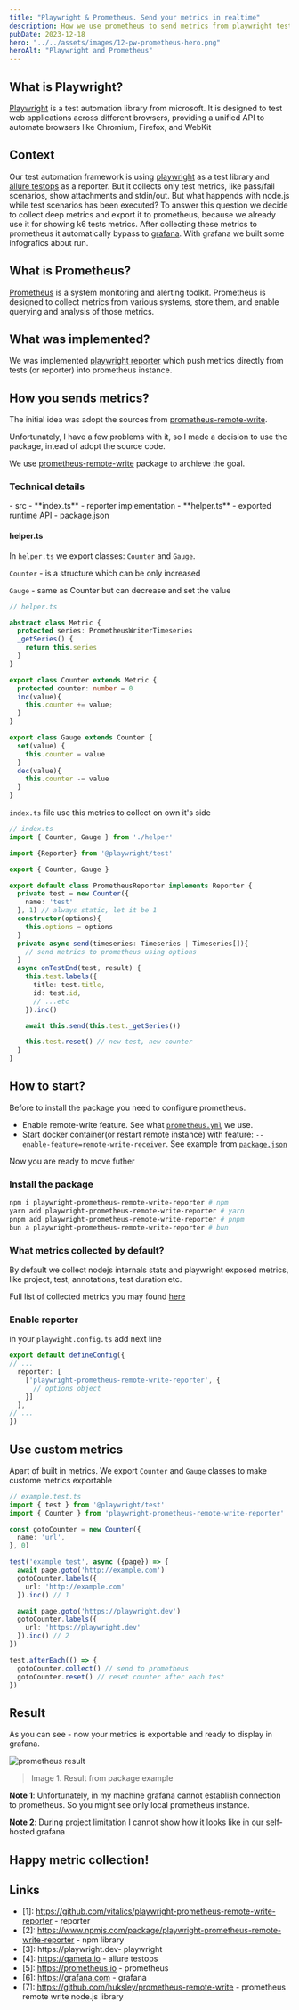 ```yaml
---
title: "Playwright & Prometheus. Send your metrics in realtime"
description: How we use prometheus to send metrics from playwright tests
pubDate: 2023-12-18
hero: "../../assets/images/12-pw-prometheus-hero.png"
heroAlt: "Playwright and Prometheus"
---
```



## What is Playwright?

[Playwright](https://playwright.dev) is a test automation library from microsoft.
It is designed to test web applications across different browsers, providing a unified API to automate browsers like Chromium, Firefox, and WebKit

## Context

Our test automation framework is using [playwright](https://playwright.dev/docs/intro) as a test library and [allure testops](https://qameta.io/) as a reporter. But it collects only test metrics, like pass/fail scenarios, show attachments and stdin/out. But what happends with node.js while test scenarios has been executed? To answer this question we decide to collect deep metrics and export it to prometheus, because we already use it for showing k6 tests metrics. After collecting these metrics to prometheus it automatically bypass to [grafana](https://grafana.com/). With grafana we built some infografics about run.

## What is Prometheus?

[Prometheus](https://prometheus.io/) is a system monitoring and alerting toolkit. Prometheus is designed to collect metrics from various systems, store them, and enable querying and analysis of those metrics.

## What was implemented?

We was implemented [playwright reporter](https://github.com/vitalics/playwright-prometheus-remote-write-reporter) which push metrics directly from tests (or reporter) into prometheus instance.

## How you sends metrics?

The initial idea was adopt the sources from [prometheus-remote-write](https://github.com/huksley/prometheus-remote-write).

Unfortunately, I have a few problems with it, so I made a decision to use the package, intead of adopt the source code.

We use [prometheus-remote-write](https://github.com/huksley/prometheus-remote-write) package to archieve the goal.

### Technical details

<FileTree title="Project Structure">
- src
  - **index.ts** - reporter implementation
  - **helper.ts** - exported runtime API
- package.json
</FileTree>

#### helper.ts

In `helper.ts` we export classes: `Counter` and `Gauge`.

`Counter` - is a structure which can be only increased

`Gauge` - same as Counter but can decrease and set the value

``` ts
// helper.ts

abstract class Metric {
  protected series: PrometheusWriterTimeseries
  _getSeries() {
    return this.series
  }
}

export class Counter extends Metric {
  protected counter: number = 0
  inc(value){
    this.counter += value;
  }
}

export class Gauge extends Counter {
  set(value) {
    this.counter = value
  }
  dec(value){
    this.counter -= value
  }
}
```

`index.ts` file use this metrics to collect on own it's side

``` ts
// index.ts
import { Counter, Gauge } from './helper'

import {Reporter} from '@playwright/test'

export { Counter, Gauge }

export default class PrometheusReporter implements Reporter {
  private test = new Counter({
    name: 'test'
  }, 1) // always static, let it be 1
  constructor(options){
    this.options = options
  }
  private async send(timeseries: Timeseries | Timeseries[]){
    // send metrics to prometheus using options
  }
  async onTestEnd(test, result) {
    this.test.labels({
      title: test.title,
      id: test.id,
      // ...etc
    }).inc()

    await this.send(this.test._getSeries())

    this.test.reset() // new test, new counter
  }
}

```

## How to start?

Before to install the package you need to configure prometheus.

- Enable remote-write feature. See what [`prometheus.yml`](https://github.com/vitalics/playwright-prometheus-remote-write-reporter/blob/main/example/prometheus.yml) we use.
- Start docker container(or restart remote instance) with feature: `--enable-feature=remote-write-receiver`. See example from [`package.json`](https://github.com/vitalics/playwright-prometheus-remote-write-reporter/blob/main/example/package.json#L16)

Now you are ready to move futher

### Install the package

```sh
npm i playwright-prometheus-remote-write-reporter # npm
yarn add playwright-prometheus-remote-write-reporter # yarn
pnpm add playwright-prometheus-remote-write-reporter # pnpm
bun a playwright-prometheus-remote-write-reporter # bun
```

### What metrics collected by default?

By default we collect nodejs internals stats and playwright exposed metrics, like project, test, annotations, test duration etc.

Full list of collected metrics you may found [here](https://github.com/vitalics/playwright-prometheus-remote-write-reporter?tab=readme-ov-file#collected-metrics)

### Enable reporter

in your `playwight.config.ts` add next line

```ts
export default defineConfig({
// ...
  reporter: [
    ['playwright-prometheus-remote-write-reporter', {
      // options object
    }]
  ],
// ...
})
```

## Use custom metrics

Apart of built in metrics. We export `Counter` and `Gauge` classes to make custome metrics exportable

```ts
// example.test.ts
import { test } from '@playwright/test'
import { Counter } from 'playwright-prometheus-remote-write-reporter'

const gotoCounter = new Counter({
  name: 'url',
}, 0)

test('example test', async ({page}) => {
  await page.goto('http://example.com')
  gotoCounter.labels({
    url: 'http://example.com'
  }).inc() // 1

  await page.goto('https://playwright.dev')
  gotoCounter.labels({
    url: 'https://playwright.dev'
  }).inc() // 2
})

test.afterEach(() => {
  gotoCounter.collect() // send to prometheus
  gotoCounter.reset() // reset counter after each test
})

```

## Result

As you can see - now your metrics is exportable and ready to display in grafana.

![prometheus result](../../assets/images/12-result.png)
> Image 1. Result from package example

**Note 1**: Unfortunately, in my machine grafana cannot establish connection to prometheus. So you might see only local prometheus instance.

**Note 2**: During project limitation I cannot show how it looks like in our self-hosted grafana

## Happy metric collection!

## Links

- [1]: https://github.com/vitalics/playwright-prometheus-remote-write-reporter - reporter
- [2]: https://www.npmjs.com/package/playwright-prometheus-remote-write-reporter - npm library
- [3]: https://playwright.dev- playwright
- [4]: https://qameta.io - allure testops
- [5]: https://prometheus.io - prometheus
- [6]: https://grafana.com - grafana
- [7]: https://github.com/huksley/prometheus-remote-write - prometheus remote write node.js library
